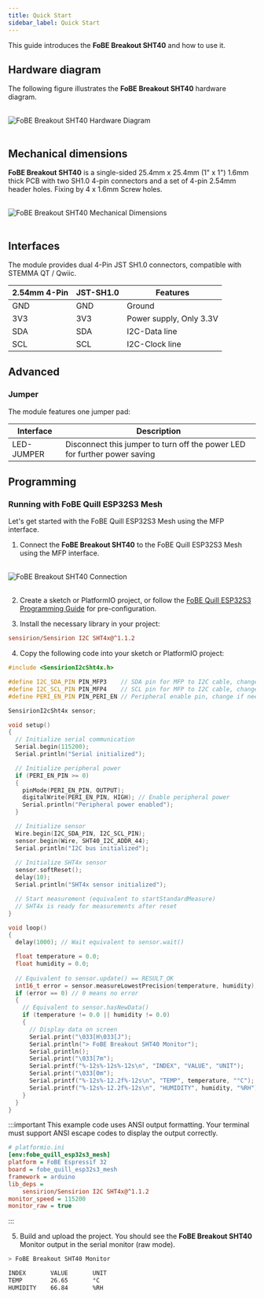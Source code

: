 ```yaml
---
title: Quick Start
sidebar_label: Quick Start
---
```


This guide introduces the **FoBE Breakout SHT40** and how to use it.

## Hardware diagram

The following figure illustrates the **FoBE Breakout SHT40** hardware diagram.

<br/>
<div style={{ textAlign: 'center' }}>
  <img src="/img/products/f2202-r1a.digram.png" alt="FoBE Breakout SHT40 Hardware Diagram" style={{ width: '80%', height: 'auto' }} />
</div>
<br/>

## Mechanical dimensions

**FoBE Breakout SHT40** is a single-sided 25.4mm x 25.4mm (1" x 1") 1.6mm thick PCB with two SH1.0 4-pin connectors and a set of 4-pin 2.54mm header holes. Fixing by 4 x 1.6mm Screw holes.

<br/>
<div style={{ textAlign: 'center' }}>
  <img src="/img/products/f2202-r1a.dimensions.png" alt="FoBE Breakout SHT40 Mechanical Dimensions" style={{ width: '80%', height: 'auto' }} />
</div>
<br/>

## Interfaces

The module provides dual 4-Pin JST SH1.0 connectors, compatible with STEMMA QT / Qwiic.

|2.54mm 4-Pin |JST-SH1.0 |Features |
|-----------------------|--------|---------|
|GND |GND |Ground |
|3V3 |3V3 |Power supply, Only 3.3V |
|SDA |SDA |I2C-Data line |
|SCL |SCL |I2C-Clock line |

## Advanced

### Jumper

The module features one jumper pad:

|Interface |Description |
|-------------------------------|---------|
|LED-JUMPER |Disconnect this jumper to turn off the power LED for further power saving |

## Programming

### Running with FoBE Quill ESP32S3 Mesh

Let's get started with the FoBE Quill ESP32S3 Mesh using the MFP interface.

1. Connect the **FoBE Breakout SHT40** to the FoBE Quill ESP32S3 Mesh using the MFP interface.
<br/>
<div style={{ textAlign: 'center' }}>
  <img src="/img/products/breakout-debugger-connection.png" alt="FoBE Breakout SHT40 Connection" style={{ width: '80%', height: 'auto' }} />
</div>
<br/>

2. Create a sketch or PlatformIO project, or follow the [FoBE Quill ESP32S3 Programming Guide](/product/f1102/programming) for pre-configuration.

3. Install the necessary library in your project:
```ini
sensirion/Sensirion I2C SHT4x@^1.1.2
```

4. Copy the following code into your sketch or PlatformIO project:
```cpp
#include <SensirionI2cSht4x.h>

#define I2C_SDA_PIN PIN_MFP3    // SDA pin for MFP to I2C cable, change if needed
#define I2C_SCL_PIN PIN_MFP4    // SCL pin for MFP to I2C cable, change if needed
#define PERI_EN_PIN PIN_PERI_EN // Peripheral enable pin, change if needed

SensirionI2cSht4x sensor;

void setup()
{
  // Initialize serial communication
  Serial.begin(115200);
  Serial.println("Serial initialized");

  // Initialize peripheral power
  if (PERI_EN_PIN >= 0)
  {
    pinMode(PERI_EN_PIN, OUTPUT);
    digitalWrite(PERI_EN_PIN, HIGH); // Enable peripheral power
    Serial.println("Peripheral power enabled");
  }

  // Initialize sensor
  Wire.begin(I2C_SDA_PIN, I2C_SCL_PIN);
  sensor.begin(Wire, SHT40_I2C_ADDR_44);
  Serial.println("I2C bus initialized");
  
  // Initialize SHT4x sensor
  sensor.softReset();
  delay(10);
  Serial.println("SHT4x sensor initialized");

  // Start measurement (equivalent to startStandardMeasure)
  // SHT4x is ready for measurements after reset
}

void loop()
{
  delay(1000); // Wait equivalent to sensor.wait()

  float temperature = 0.0;
  float humidity = 0.0;
  
  // Equivalent to sensor.update() == RESULT_OK
  int16_t error = sensor.measureLowestPrecision(temperature, humidity);
  if (error == 0) // 0 means no error
  {
    // Equivalent to sensor.hasNewData()
    if (temperature != 0.0 || humidity != 0.0)
    {
      // Display data on screen
      Serial.print("\033[H\033[J");
      Serial.println("> FoBE Breakout SHT40 Monitor");
      Serial.println();
      Serial.print("\033[7m");
      Serial.printf("%-12s%-12s%-12s\n", "INDEX", "VALUE", "UNIT");
      Serial.print("\033[0m");
      Serial.printf("%-12s%-12.2f%-12s\n", "TEMP", temperature, "°C");
      Serial.printf("%-12s%-12.2f%-12s\n", "HUMIDITY", humidity, "%RH");
    }
  }
}
```

:::important
This example code uses ANSI output formatting. Your terminal must support ANSI escape codes to display the output correctly.

```ini
# platformio.ini
[env:fobe_quill_esp32s3_mesh]
platform = FoBE Espressif 32
board = fobe_quill_esp32s3_mesh
framework = arduino
lib_deps = 
	sensirion/Sensirion I2C SHT4x@^1.1.2
monitor_speed = 115200
monitor_raw = true
```
:::

5. Build and upload the project. You should see the **FoBE Breakout SHT40** Monitor output in the serial monitor (raw mode).

```bash
> FoBE Breakout SHT40 Monitor

INDEX       VALUE       UNIT        
TEMP        26.65       °C         
HUMIDITY    66.84       %RH              
```